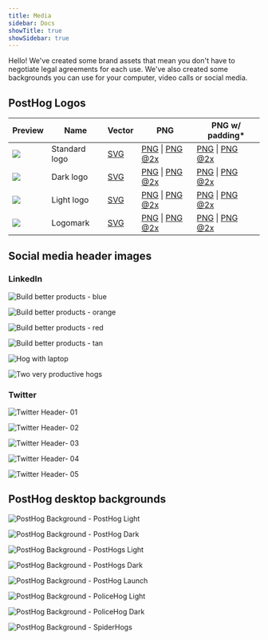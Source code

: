 ```yaml
---
title: Media
sidebar: Docs
showTitle: true
showSidebar: true
---
```


Hello! We've created some brand assets that mean you don't have to negotiate legal agreements for each use. We've also created some backgrounds you can use for your computer, video calls or social media. 

## PostHog Logos

<OverflowXSection>

| Preview | Name          | Vector | PNG                   | PNG w/ padding*                      |
|---------|---------------|--------|-----------------------|--------------------------------|
| ![](/brand/posthog-logo.svg)        | Standard logo | <a href="/brand/posthog-logo.svg" download>SVG</a> | <a href="/brand/posthog-logo.png" download>PNG</a> \| <a href="/brand/posthog-logo@2x.png" download>PNG @2x</a> |  <a href="/brand/posthog-logo-padded.png" download>PNG</a> \| <a href="/brand/posthog-logo-padded@2x.png" download>PNG @2x</a> |
| ![](/brand/posthog-logo-black.svg)  | Dark logo | <a href="/brand/posthog-logo-black.svg" download>SVG</a> | <a href="/brand/posthog-logo-black.png" download>PNG</a> \| <a href="/brand/posthog-logo-black@2x.png" download>PNG @2x</a> |  <a href="/brand/posthog-logo-black-padded.png" download>PNG</a> \| <a href="/brand/posthog-logo-black-padded@2x.png" download>PNG @2x</a> |
| ![](/brand/posthog-logo-white.svg)  | Light logo    | <a href="/brand/posthog-logo-white.svg" download>SVG</a> | <a href="/brand/posthog-logo-white.png" download>PNG</a> \| <a href="/brand/posthog-logo-white@2x.png" download>PNG @2x</a> |  <a href="/brand/posthog-logo-white-padded.png" download>PNG</a> \| <a href="/brand/posthog-logo-white-padded@2x.png" download>PNG @2x</a> |
| ![](/brand/posthog-logomark.svg)    | Logomark      | <a href="/brand/posthog-logomark.svg" download>SVG</a> | <a href="/brand/posthog-logomark.png" download>PNG</a> \| <a href="/brand/posthog-logomark@2x.png" download>PNG @2x</a> |  <a href="/brand/posthog-logomark-padded.png" download>PNG</a> \| <a href="/brand/posthog-logomark-padded@2x.png" download>PNG @2x</a> |

</OverflowXSection>

## Social media header images

### LinkedIn

![Build better products - blue](./images/media/social-media-headers/linkedin/build-better-products-blue.png)

![Build better products - orange](./images/media/social-media-headers/linkedin/build-better-products-orange.png)

![Build better products - red](./images/media/social-media-headers/linkedin/build-better-products-red.png)

![Build better products - tan](./images/media/social-media-headers/linkedin/build-better-products-tan.png)

![Hog with laptop](./images/media/social-media-headers/linkedin/hog-laptop.png)

![Two very productive hogs](./images/media/social-media-headers/linkedin/two-hogs.png)

### Twitter 

![Twitter Header- 01](./images/media/social-media-headers/twitter/twitter-1.png)

![Twitter Header- 02](./images/media/social-media-headers/twitter/twitter-2.png)

![Twitter Header- 03](./images/media/social-media-headers/twitter/twitter-3.png)

![Twitter Header- 04](./images/media/social-media-headers/twitter/twitter-4.png)

![Twitter Header- 05](./images/media/social-media-headers/twitter/twitter-5.png)

## PostHog desktop backgrounds

![PostHog Background - PostHog Light](./images/media/desktop-backgrounds/posthog-light.png)

![PostHog Background - PostHog Dark](./images/media/desktop-backgrounds/posthog-dark.png)

![PostHog Background - PostHogs Light](./images/media/desktop-backgrounds/posthogs-light.png)

![PostHog Background - PostHogs Dark](./images/media/desktop-backgrounds/posthogs-dark.png)

![PostHog Background - PostHog Launch](./images/media/desktop-backgrounds/posthog-launch.png)

![PostHog Background - PoliceHog Light](./images/media/desktop-backgrounds/policehog-light.png)

![PostHog Background - PoliceHog Dark](./images/media/desktop-backgrounds/policehog-dark.png)

![PostHog Background - SpiderHogs](./images/media/desktop-backgrounds/spiderhogs.png)
